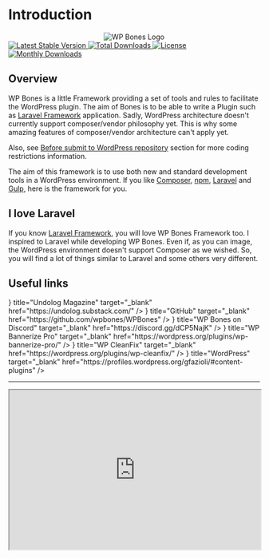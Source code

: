
# Introduction

<Center my={24}>
  <img src="https://github.com/wpbones/WPBones/assets/432181/13e0e825-9b0d-44c2-a77d-1baad88a1070" alt="WP Bones Logo" />
</Center>

<Group justify='center'>

  <a href="https://packagist.org/packages/wpbones/wpbones">
   <img style={{display: "inline"}} src="https://poser.pugx.org/wpbones/wpbones/v/stable" alt="Latest Stable Version" />
  </a>
  
  <a href="https://packagist.org/packages/wpbones/wpbones">
   <img src="https://poser.pugx.org/wpbones/wpbones/downloads" alt="Total Downloads" />
  </a>

  <a href="https://packagist.org/packages/wpbones/wpbones">
   <img src="https://poser.pugx.org/wpbones/wpbones/license" alt="License" />
  </a>
  
  <a href="https://packagist.org/packages/wpbones/wpbones">
   <img src="https://poser.pugx.org/wpbones/wpbones/d/monthly" alt="Monthly Downloads" />
  </a>

</Group>

## Overview

WP Bones is a little Framework providing a set of tools and rules to facilitate the WordPress plugin.
The aim of Bones is to be able to write a Plugin such as [Laravel Framework](https://laravel.com/) application.
Sadly, WordPress architecture doesn't currently support composer/vendor philosophy yet.
This is why some amazing features of composer/vendor architecture can't apply yet.

Also, see [Before submit to WordPress repository](before-submit-to-wordpress-repository) section for more coding restrictions information.

The aim of this framework is to use both new and standard development tools in a WordPress environment.
If you like [Composer](https://getcomposer.org/), [npm](https://www.npmjs.com/), [Laravel](https://laravel.com/) and [Gulp](http://gulpjs.com/), here is the framework for you.

## I love Laravel

If you know [Laravel Framework](https://laravel.com/), you will love WP Bones Framework too. I inspired to Laravel while developing WP Bones. Even if, as you can image, the WordPress environment doesn't support Composer as we wished. So, you will find a lot of things similar to Laravel and some others very different.

## Useful links

<Cards>
  <Card icon={<IconArticle color="orange" />} title="Undolog Magazine" target="_blank" href="https://undolog.substack.com/" />
  <Card icon={<IconBrandGithub />} title="GitHub" target="_blank" href="https://github.com/wpbones/WPBones" />
  <Card icon={<IconBrandDiscord color="lime" />} title="WP Bones on Discord" target="_blank" href="https://discord.gg/dCP5NajK" />
  <Card icon={<IconPlug />} title="WP Bannerize Pro" target="_blank" href="https://wordpress.org/plugins/wp-bannerize-pro/" />
  <Card icon={<IconPlug />} title="WP CleanFix" target="_blank" href="https://wordpress.org/plugins/wp-cleanfix/" />
  <Card icon={<IconBrandWordpress color="green" />} title="WordPress" target="_blank" href="https://profiles.wordpress.org/gfazioli/#content-plugins" />
</Cards>  

---

<iframe
      src="https://undolog.substack.com/embed"
      width="100%"
      height="320"
      style={{ border: 'none', background: 'white' }}
    />

